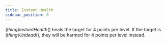 ```yaml
---
title: Instant Health
sidebar_position: 0
---
```



$(thing)Instant Health$() heals the target for 4 points per level. If the target is $(thing)Undead$(), they will be harmed for 4 points per level instead.
